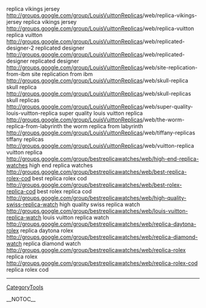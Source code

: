 replica vikings jersey http://groups.google.com/group/[[LouisVuittonReplicas]]/web/replica-vikings-jersey replica vikings jersey
http://groups.google.com/group/[[LouisVuittonReplicas]]/web/replica-vuitton replica vuitton
http://groups.google.com/group/[[LouisVuittonReplicas]]/web/replicated-designer-2 replicated designer
http://groups.google.com/group/[[LouisVuittonReplicas]]/web/replicated-designer replicated designer			
http://groups.google.com/group/[[LouisVuittonReplicas]]/web/site-replication-from-ibm site replication from ibm			
http://groups.google.com/group/[[LouisVuittonReplicas]]/web/skull-replica skull replica			
http://groups.google.com/group/[[LouisVuittonReplicas]]/web/skull-replicas skull replicas			
http://groups.google.com/group/[[LouisVuittonReplicas]]/web/super-quality-louis-vuitton-replica super quality louis vuitton replica			
http://groups.google.com/group/[[LouisVuittonReplicas]]/web/the-worm-replica-from-labyrinth the worm replica from labyrinth			
http://groups.google.com/group/[[LouisVuittonReplicas]]/web/tiffany-replicas tiffany replicas			
http://groups.google.com/group/[[LouisVuittonReplicas]]/web/vuitton-replica vuitton replica			
http://groups.google.com/group/bestreplicawatches/web/high-end-replica-watches high end replica watches			
http://groups.google.com/group/bestreplicawatches/web/best-replica-rolex-cod best replica rolex cod			
http://groups.google.com/group/bestreplicawatches/web/best-rolex-replica-cod best rolex replica cod			
http://groups.google.com/group/bestreplicawatches/web/high-quality-swiss-replica-watch high quality swiss replica watch			
http://groups.google.com/group/bestreplicawatches/web/louis-vuitton-replica-watch louis vuitton replica watch			
http://groups.google.com/group/bestreplicawatches/web/replica-daytona-rolex replica daytona rolex			
http://groups.google.com/group/bestreplicawatches/web/replica-diamond-watch replica diamond watch			
http://groups.google.com/group/bestreplicawatches/web/replica-rolex replica rolex			
http://groups.google.com/group/bestreplicawatches/web/replica-rolex-cod replica rolex cod
----
[[CategoryTools]]

__NOTOC__
